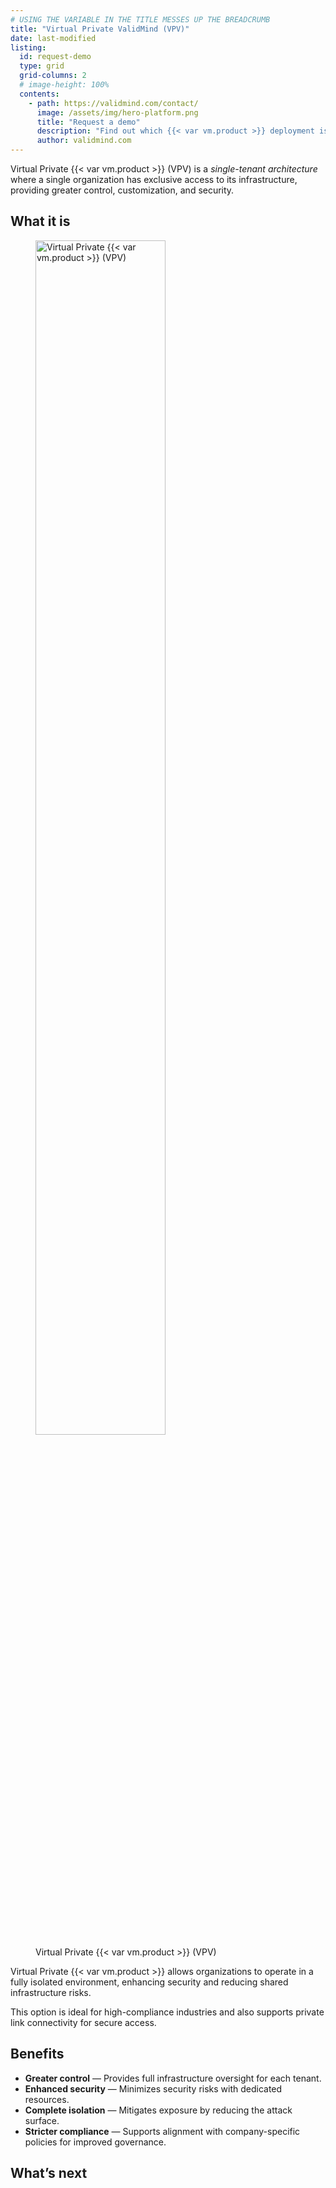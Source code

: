 ```yaml
---
# USING THE VARIABLE IN THE TITLE MESSES UP THE BREADCRUMB
title: "Virtual Private ValidMind (VPV)"
date: last-modified
listing:
  id: request-demo
  type: grid
  grid-columns: 2
  # image-height: 100%
  contents:
    - path: https://validmind.com/contact/
      image: /assets/img/hero-platform.png
      title: "Request a demo"
      description: "Find out which {{< var vm.product >}} deployment is right for you by getting in touch."
      author: validmind.com
---
```


Virtual Private {{< var vm.product >}} (VPV) is a _single-tenant architecture_ where a single organization has exclusive access to its infrastructure, providing greater control, customization, and security. 

## What it is

<!-- Using the variable in the alt text messes up the display -->

![Virtual Private {{< var vm.product >}} (VPV)](virtual-private-validmind.png){width="70%" fig-alt="An image showing a Virtual Private ValidMind (single-tenant) cloud deployment"}

Virtual Private {{< var vm.product >}} allows organizations to operate in a fully isolated environment, enhancing security and reducing shared infrastructure risks.

This option is ideal for high-compliance industries and also supports private link connectivity for secure access.

## Benefits

- **Greater control** — Provides full infrastructure oversight for each tenant.
- **Enhanced security** — Minimizes security risks with dedicated resources.
- **Complete isolation** — Mitigates exposure by reducing the attack surface.
- **Stricter compliance** — Supports alignment with company-specific policies for improved governance.

## What's next

:::{#request-demo}
:::

